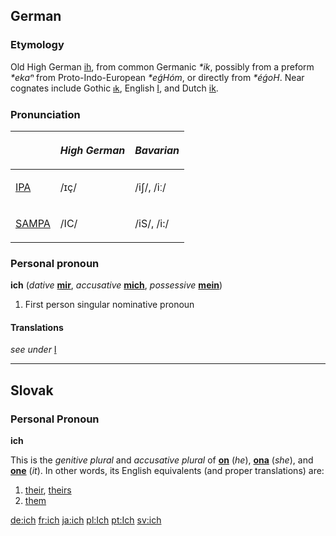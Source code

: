 ==German==
===Etymology===
Old High German [[ih]], from common Germanic ''*ik'', possibly from a preform ''*ekaⁿ'' from Proto-Indo-European ''*eǵHóm'', or directly from ''*éǵoH''.  Near cognates include Gothic [[𐌹𐌺]], English [[I]], and Dutch [[ik]].

===Pronunciation===
{| border=1 cellpadding=5
! !! ''High German'' !! ''Bavarian''
|-
| [[w:IPA|IPA]] ||  /ɪç/ || /iʃ/, /iː/
|-
| [[w:SAMPA|SAMPA]] || /IC/ || /iS/, /i:/
|}

===Personal pronoun===
'''ich''' (''dative'' '''[[mir]]''', ''accusative'' '''[[mich]]''', ''possessive'' '''[[mein]]''')

#First person singular nominative pronoun

====Translations====
''see under'' [[I#Personal pronoun|I]]
----
== Slovak ==
=== Personal Pronoun ===
'''ich'''

This is the ''genitive plural'' and ''accusative plural'' of '''[[on#Slovak|on]]''' (''he''), '''[[ona#Slovak|ona]]''' (''she''), and '''[[ono#Slovak|one]]''' (''it''). In other words, its English equivalents (and proper translations) are:
# [[their]], [[theirs]]
# [[them]]

[[de:ich]]
[[fr:ich]]
[[ja:ich]]
[[pl:Ich]]
[[pt:Ich]]
[[sv:ich]]